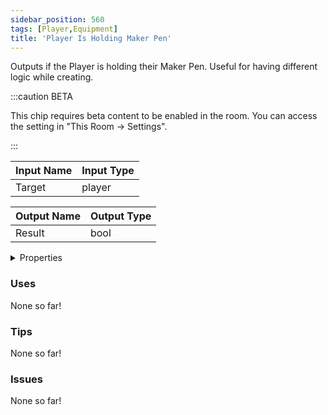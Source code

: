 ```yaml
---
sidebar_position: 560
tags: [Player,Equipment]
title: 'Player Is Holding Maker Pen'
---
```


Outputs if the Player is holding their Maker Pen.
Useful for having different logic while creating.

:::caution BETA

This chip requires beta content to be enabled in the room. You can access the setting in "This Room -> Settings".

:::




<EsbSvg />

| Input Name | Input Type |
|-----------|-----------|
| Target | player |

| Output Name | Output Type |
|-----------|-----------|
| Result | bool |


<details>
  <summary>Properties</summary>
  <div>
    <div>
    <table>
      <thead>
        <tr>
          <th>Is beta required?</th>
          <th>✅</th>
        </tr>
        <tr>
          <th>Is this chip a trolling risk?</th>
          <th>❌</th>
        </tr>
        <tr>
          <th>Is this chip a role assignment risk?</th>
          <th>❌</th>
        </tr>
        <tr>
          <th>Chip UUID</th>
          <th>554060d7-5631-40a0-8d75-5dca5b2b910b</th>
        </tr>
      </thead>
    </table>
    </div>
  </div>
</details>

### Uses

None so far!

### Tips

None so far!

### Issues

None so far!